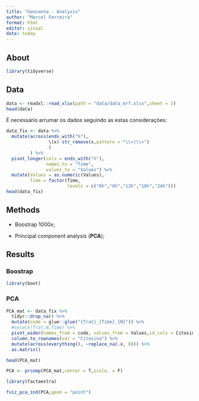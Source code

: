 ```yaml
---
title: "Geovanna - Analysis"
author: "Marcel Ferreira"
format: html
editor: visual
date: today
---
```


## About

```r
library(tidyverse)
```

## Data

```r
data <- readxl::read_xlsx(path = "data/data_mrf.xlsx",sheet = 2)
head(data)
```

É necessário arrumar os dados seguindo as estas considerações:

```r
data_fix <- data %>% 
  mutate(across(ends_with("h"),
                \(x) str_remove(x,pattern = "\\<|\\>")
                )
         ) %>% 
  pivot_longer(cols = ends_with("h"),
               names_to = "Time",
               values_to = "Values") %>% 
  mutate(Values = as.numeric(Values),
         Time = factor(Time,
                       levels = c("0h","6h","12h","18h","24h")))
head(data_fix)
```

## Methods

-   Boostrap 1000x;

-   Principal component analysis (**PCA**);

## Results

### Boostrap

```r
library(boot)
```

### PCA

```r
PCA_mat <- data_fix %>% 
  tidyr::drop_na() %>% 
  mutate(code = glue::glue("{Trat}_{Time}_{N}")) %>% 
  #select(Trat,N,Time) %>% 
  pivot_wider(names_from = code, values_from = Values,id_cols = Citosina) %>% 
  column_to_rownames(var = "Citosina") %>% 
  mutate(across(everything(), ~replace_na(.x, 0))) %>% 
  as.matrix()

head(PCA_mat)
```

```r
PCA <- prcomp(PCA_mat,center = T,scale. = F)
```

```r
library(factoextra)
```

```r
fviz_pca_ind(PCA,geom = "point")
```
